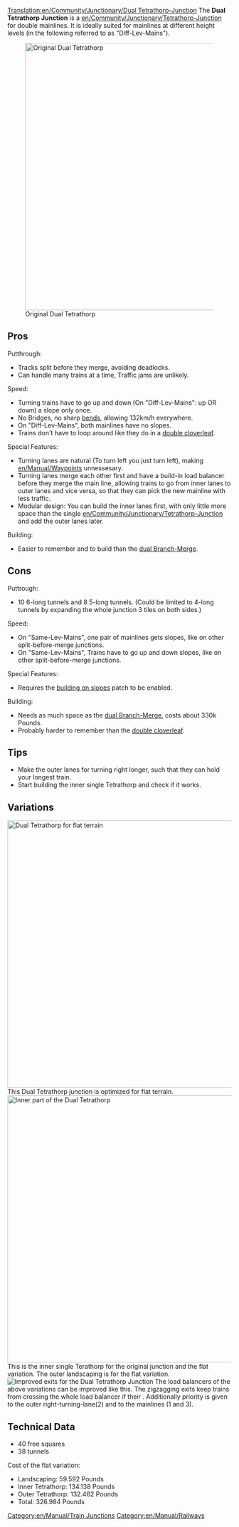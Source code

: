 [[Translation:en/Community/Junctionary/Dual Tetrathorp-Junction]]
{{en/Community/Junctionary/Navigation}}
The '''Dual Tetrathorp Junction''' is a [[en/Community/Junctionary/Tetrathorp-Junction]] for double mainlines. It is ideally suited for mainlines at different height levels (in the following referred to as "Diff-Lev-Mains").

[[File:en/Community/Junctionary/Dual Ttj orig.png|none|thumb|600px|Original Dual Tetrathorp]]
==Pros==
Putthrough:
* Tracks split before they merge, avoiding deadlocks.
* Can handle many trains at a time, Traffic jams are unlikely.

Speed:
* Turning trains have to go up and down (On "Diff-Lev-Mains": up OR down) a slope only once.
* No Bridges, no sharp [[en/Manual/Game Mechanics/Main Page#vehicle-speeds|bends]], allowing 132km/h everywhere.
* On "Diff-Lev-Mains", both mainlines have no slopes.
* Trains don't have to loop around like they do in a [[en/Community/Junctionary/Double Cloverleaf|double cloverleaf]].

Special Features:
* Turning lanes are natural (To turn left you just turn left), making [[en/Manual/Waypoints]] unnessesary.
* Turning lanes merge each other first and have a build-in load balancer before they merge the main line, allowing trains to go from inner lanes to outer lanes and vice versa, so that they can pick the new mainline with less traffic.
* Modular design: You can build the inner lanes first, with only little more space than the single [[en/Community/Junctionary/Tetrathorp-Junction]] and add the outer lanes later.

Building:
* Easier to remember and to build than the [[en/Community/Junctionary/Dual Branch-Merge Junction|dual Branch-Merge]].

==Cons==
Puttrough:
* 10 6-long tunnels and 8 5-long tunnels. (Could be limited to 4-long tunnels by expanding the whole junction 3 tiles on both sides.)

Speed:
* On "Same-Lev-Mains", one pair of mainlines gets slopes, like on other split-before-merge junctions.
* On "Same-Lev-Mains", Trains have to go up and down slopes, like on other split-before-merge junctions.

Special Features:
* Requires the [[en/Archive/Manual/Settings/Build on slopes|building on slopes]] patch to be enabled.

Building:
* Needs as much space as the [[en/Community/Junctionary/Dual Branch-Merge Junction|dual Branch-Merge]], costs about 330k Pounds.
* Probably harder to remember than the [[en/Community/Junctionary/Double Cloverleaf|double cloverleaf]].

==Tips==
* Make the outer lanes for turning right longer, such that they can hold your longest train.
* Start building the inner single Tetrathorp and check if it works.

==Variations==
[[File:en/Community/Junctionary/Dual Ttj flat.png|none|thumb|600px|Dual Tetrathorp for flat terrain]]
This Dual Tetrathorp junction is optimized for flat terrain.
[[File:en/Community/Junctionary/Dual Ttj part.png|none|thumb|600px|Inner part of the Dual Tetrathorp]]
This is the inner single Terathorp for the original junction and the flat variation. The outer landscaping is for the flat variation.
[[File:en/Community/Junctionary/Dual Ttj exits.png|none|frame|Improved exits for the Dual Tetrathorp Junction]]
The load balancers of the above variations can be improved like this. The zigzagging exits keep trains from crossing the whole load balancer if their . Additionally priority is given to the outer right-turning-lane(2) and to the mainlines (1 and 3).

==Technical Data==
* 40 free squares
* 38 tunnels
Cost of the flat variation:
* Landscaping: 59.592 Pounds
* Inner Tetrathorp: 134.138 Pounds
* Outer Tetrathorp: 132.462 Pounds
* Total: 326.984 Pounds

[[Category:en/Manual/Train Junctions]]
[[Category:en/Manual/Railways]]